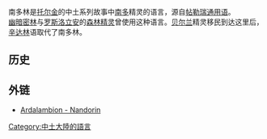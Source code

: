 南多林是[[托尔金|托尔金]]的中土系列故事中[[南多|南多]]精灵的语言，源自[[帖勒瑞通用语|帖勒瑞通用语]]。<br />
[[幽暗密林|幽暗密林]]与[[罗斯洛立安|罗斯洛立安]]的[[森林精灵|森林精灵]]曾使用这种语言。[[贝尔兰|贝尔兰]]精灵移民到达这里后，[[辛达林|辛达林]]语取代了南多林。

==历史==

==外链==
*[http://folk.uib.no/hnohf/nandorin.htm Ardalambion - Nandorin] {{Wayback|url=http://folk.uib.no/hnohf/nandorin.htm |date=20210125033014 }}

[[Category:中土大陸的語言|Category:中土大陸的語言]]